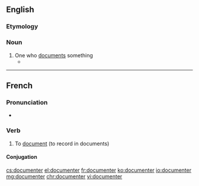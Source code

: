 ==English==

===Etymology===

{{suffix|document|er}}

===Noun===
{{en-noun}}

# One who [[document]]s something
#* {{quote-news|1988|June 10|Justin Hayford|The Human Radio|Chicago Reader|url=https://securesite.chireader.com/cgi-bin/Archive/abridged2.bat?path=1988/880610/SHERRI
|passage=But Osterman is not merely a '''documenter''', preserving the lost art form of the radio drama. }}

----

==French==

===Pronunciation===
* {{IPA|/dɔ.ky.mɑ̃.te/|lang=fr}}

===Verb===
{{fr-verb}}

# To [[document]] (to record in documents)

====Conjugation====
{{fr-conj-er|document|avoir}}

[[cs:documenter]]
[[el:documenter]]
[[fr:documenter]]
[[ko:documenter]]
[[io:documenter]]
[[mg:documenter]]
[[chr:documenter]]
[[vi:documenter]]